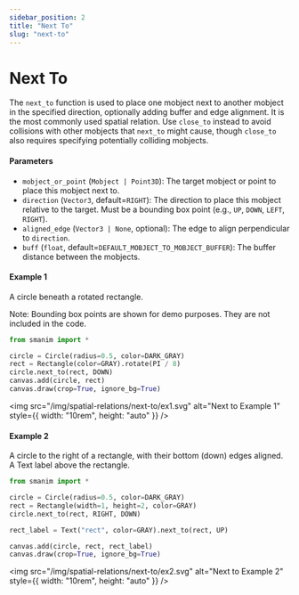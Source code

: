 ```yaml
---
sidebar_position: 2
title: "Next To"
slug: "next-to"
---
```


# Next To

The `next_to` function is used to place one mobject next to another mobject in the specified direction, optionally adding buffer and edge alignment.
It is the most commonly used spatial relation.
Use `close_to` instead to avoid collisions with other mobjects that `next_to` might cause, though `close_to` also requires specifying potentially colliding mobjects.

#### Parameters

- `mobject_or_point` (`Mobject | Point3D`): The target mobject or point to place this mobject next to.
- `direction` (`Vector3`, default=`RIGHT`): The direction to place this mobject relative to the target. Must be a bounding box point (e.g., `UP`, `DOWN`, `LEFT`, `RIGHT`).
- `aligned_edge` (`Vector3 | None`, optional): The edge to align perpendicular to `direction`.
- `buff` (`float`, default=`DEFAULT_MOBJECT_TO_MOBJECT_BUFFER`): The buffer distance between the mobjects.

#### Example 1

A circle beneath a rotated rectangle.

Note: Bounding box points are shown for demo purposes. They are not included in the code.

```python
from smanim import *

circle = Circle(radius=0.5, color=DARK_GRAY)
rect = Rectangle(color=GRAY).rotate(PI / 8)
circle.next_to(rect, DOWN)
canvas.add(circle, rect)
canvas.draw(crop=True, ignore_bg=True)
```

<img
  src="/img/spatial-relations/next-to/ex1.svg"
  alt="Next to Example 1"
  style={{ width: "10rem", height: "auto" }}
/>

#### Example 2

A circle to the right of a rectangle, with their bottom (down) edges aligned. A Text label above the rectangle.

```python
from smanim import *

circle = Circle(radius=0.5, color=DARK_GRAY)
rect = Rectangle(width=1, height=2, color=GRAY)
circle.next_to(rect, RIGHT, DOWN)

rect_label = Text("rect", color=GRAY).next_to(rect, UP)

canvas.add(circle, rect, rect_label)
canvas.draw(crop=True, ignore_bg=True)
```

<img
  src="/img/spatial-relations/next-to/ex2.svg"
  alt="Next to Example 2"
  style={{ width: "10rem", height: "auto" }}
/>
